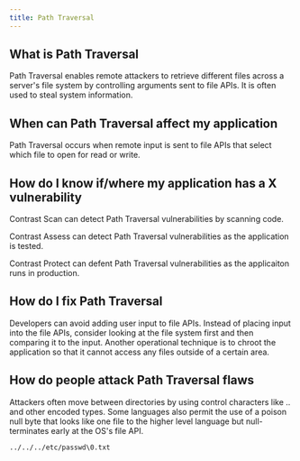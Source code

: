 ```yaml
---
title: Path Traversal
---
```


## What is Path Traversal

Path Traversal enables remote attackers to retrieve different files across a server's file system by controlling arguments sent to file APIs.
It is often used to steal system information.

## When can Path Traversal affect my application
Path Traversal occurs when remote input is sent to file APIs that select which file to open for read or write.

## How do I know if/where my application has a X vulnerability

Contrast Scan can detect Path Traversal vulnerabilities by scanning code.

Contrast Assess can detect Path Traversal vulnerabilities as the application is tested.

Contrast Protect can defent Path Traversal vulnerabilities as the applicaiton runs in production.

## How do I fix Path Traversal

Developers can avoid adding user input to file APIs. Instead of placing input into the file APIs, consider looking at the file system first and then comparing it to the input.
Another operational technique is to chroot the application so that it cannot access any files outside of a certain area.

## How do people attack Path Traversal flaws

Attackers often move between directories by using control characters like .. and other encoded types.
Some languages also permit the use of a poison null byte that looks like one file to the higher level language but null-terminates early at the OS's file API.

```shell
../../../etc/passwd\0.txt
```